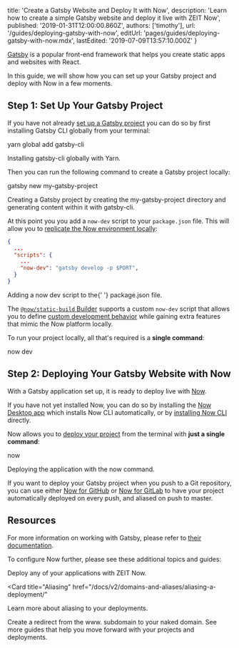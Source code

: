 
  title: 'Create a Gatsby Website and Deploy It with Now',
  description:
    'Learn how to create a simple Gatsby website and deploy it live with ZEIT Now',
  published: '2019-01-31T12:00:00.860Z',
  authors: ['timothy'],
  url: '/guides/deploying-gatsby-with-now',
  editUrl: 'pages/guides/deploying-gatsby-with-now.mdx',
  lastEdited: '2019-07-09T13:57:10.000Z'
}

[Gatsby](https://www.gatsbyjs.org) is a popular front-end framework that helps you create static apps and websites with React.

In this guide, we will show how you can set up your Gatsby project and deploy with Now in a few moments.

## Step 1: Set Up Your Gatsby Project

If you have not already [set up a Gatsby project](https://www.gatsbyjs.org/docs/quick-start) you can do so by first installing Gatsby CLI globally from your terminal:

<TerminalInput>yarn global add gatsby-cli</TerminalInput>
<Caption>Installing <GenericLink href="https://www.gatsbyjs.org/docs/gatsby-cli/">gatsby-cli</GenericLink> globally with <GenericLink href="https://yarnpkg.com">Yarn</GenericLink>.</Caption>

Then you can run the following command to create a Gatsby project locally:

<TerminalInput>gatsby new my-gatsby-project</TerminalInput>
<Caption>Creating a Gatsby project by creating the <InlineCode>my-gatsby-project</InlineCode> directory and generating content within it with gatsby-cli.</Caption>

At this point you you add a `now-dev` script to your `package.json` file. This will allow you to [replicate the Now environment locally](/docs/v2/development/basics/):

```json
{
  ...
  "scripts": {
    ...
    "now-dev": "gatsby develop -p $PORT",
  }
}
```

<Caption>
  Adding a <InlineCode>now dev</InlineCode> script to the{' '}
  <InlineCode>package.json</InlineCode> file.
</Caption>

The [`@now/static-build` Builder](/docs/v2/deployments/official-builders/static-build-now-static-build/#local-development) supports a custom `now-dev` script that allows you to define [custom development behavior](/docs/v2/development/basics/#custom-development-environment) while gaining extra features that mimic the Now platform locally.

To run your project locally, all that's required is a **single command**:

<TerminalInput>now dev</TerminalInput>

## Step 2: Deploying Your Gatsby Website with Now

With a Gatsby application set up, it is ready to deploy live with [Now](/docs/v2).

If you have not yet installed Now, you can do so by installing the [Now Desktop app](/docs/v2/getting-started/installation/#now-desktop) which installs Now CLI automatically, or by [installing Now CLI](/docs/v2/getting-started/installation/#now-cli) directly.

Now allows you to [deploy your project](/docs/v2/deployments/basics) from the terminal with **just a single command**:

<TerminalInput>now</TerminalInput>

<Caption>
  Deploying the application with the <InlineCode>now</InlineCode> command.
</Caption>

If you want to deploy your Gatsby project when you push to a Git repository, you can use either [Now for GitHub](/docs/v2/integrations/now-for-github/) or [Now for GitLab](/docs/v2/integrations/now-for-gitlab/) to have your project automatically deployed on every push, and aliased on push to master.

## Resources

For more information on working with Gatsby, please refer to [their documentation](https://www.gatsbyjs.org/docs/).

To configure Now further, please see these additional topics and guides:

<Card title="Deploying Basics" href="/docs/v2/deployments/basics">
  Deploy any of your applications with ZEIT Now.
</Card>

<Card
  title="Aliasing"
  href="/docs/v2/domains-and-aliases/aliasing-a-deployment/"
>
  Learn more about aliasing to your deployments.
</Card>

<Card title="www. Redirect" href="/guides/redirect-from-www">
  Create a redirect from the www. subdomain to your naked domain.
</Card>

<Card title="More Guides" href="/guides">
  See more guides that help you move forward with your projects and deployments.
</Card>


